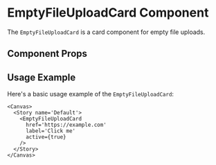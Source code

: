 

<Meta of={EmptyFileUploadCard} />

# EmptyFileUploadCard Component

The `EmptyFileUploadCard` is a card component for empty file uploads.

## Component Props

<Canvas of={EmptyFileUploadCard.Default} />

<Controls />

## Usage Example

Here's a basic usage example of the `EmptyFileUploadCard`:

```tsx
<Canvas>
  <Story name='Default'>
    <EmptyFileUploadCard
      href='https://example.com'
      label='Click me'
      active={true}
    />
  </Story>
</Canvas>
```
